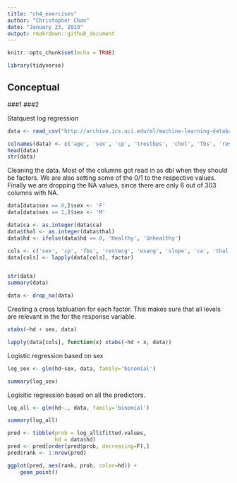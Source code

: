 ```yaml
---
title: "ch4_exercises"
author: "Christopher Chan"
date: "January 23, 2019"
output: rmakrdown::github_document
---
```


```r
knitr::opts_chunk$set(echo = TRUE)
```

```r
library(tidyverse)
```

## Conceptual
###1
###2

Statquest log regression
```r
data <- read_csv("http://archive.ics.uci.edu/ml/machine-learning-databases/heart-disease/processed.cleveland.data", col_names=F)

colnames(data) <- c('age', 'sex', 'cp', 'trestbps', 'chol', 'fbs', 'restecg', 'thalach', 'exang', 'oldpeak', 'slope', 'ca', 'thal', 'hd')
head(data)
str(data)
```

Cleaning the data. Most of the columns got read in as dbl when they should be factors. We are also setting some of the 0/1 to the respective values. Finally we are dropping the NA values, since there are only 6 out of 303 columns with NA.
```r
data[data$sex == 0,]$sex <- 'F'
data[data$sex == 1,]$sex <- 'M'

data$ca <- as.integer(data$ca)
data$thal <- as.integer(data$thal)
data$hd <- ifelse(data$hd == 0, 'Healthy', 'Unhealthy')

cols <- c('sex', 'cp', 'fbs', 'restecg', 'exang', 'slope', 'ca', 'thal', 'hd')
data[cols] <- lapply(data[cols], factor)


str(data)
summary(data)

data <- drop_na(data)
```

Creating a cross tabluation for each factor. This makes sure that all levels are relevant in the for the response variable.
```r
xtabs(~hd + sex, data)

lapply(data[cols], function(x) xtabs(~hd + x, data))
```

Logistic regression based on sex
```r
log_sex <- glm(hd~sex, data, family='binomial')

summary(log_sex)
```

Logisitic regression based on all the predictors.
```r
log_all <- glm(hd~., data, family='binomial')

summary(log_all)
```

```r
pred <- tibble(prob = log_all$fitted.values,
               hd = data$hd)
pred <- pred[order(pred$prob, decreasing=F),]
pred$rank <- 1:nrow(pred)

ggplot(pred, aes(rank, prob, color=hd)) +
    geom_point()
```
